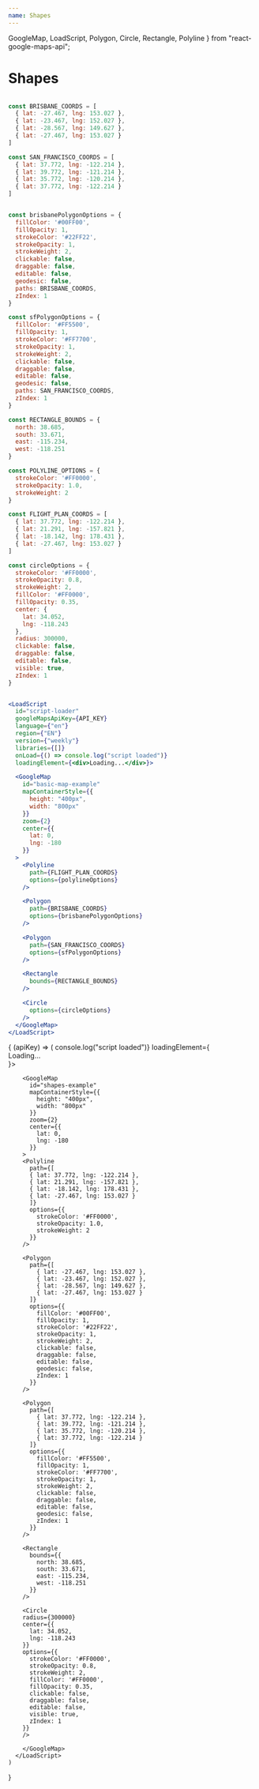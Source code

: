 ```yaml
---
name: Shapes
---
```


  GoogleMap,
  LoadScript,
  Polygon,
  Circle,
  Rectangle,
  Polyline
} from "react-google-maps-api";

# Shapes

```jsx

const BRISBANE_COORDS = [
  { lat: -27.467, lng: 153.027 },
  { lat: -23.467, lng: 152.027 },
  { lat: -28.567, lng: 149.627 },
  { lat: -27.467, lng: 153.027 }
]

const SAN_FRANCISCO_COORDS = [
  { lat: 37.772, lng: -122.214 },
  { lat: 39.772, lng: -121.214 },
  { lat: 35.772, lng: -120.214 },
  { lat: 37.772, lng: -122.214 }
]


const brisbanePolygonOptions = {
  fillColor: '#00FF00',
  fillOpacity: 1,
  strokeColor: '#22FF22',
  strokeOpacity: 1,
  strokeWeight: 2,
  clickable: false,
  draggable: false,
  editable: false,
  geodesic: false,
  paths: BRISBANE_COORDS,
  zIndex: 1
}

const sfPolygonOptions = {
  fillColor: '#FF5500',
  fillOpacity: 1,
  strokeColor: '#FF7700',
  strokeOpacity: 1,
  strokeWeight: 2,
  clickable: false,
  draggable: false,
  editable: false,
  geodesic: false,
  paths: SAN_FRANCISCO_COORDS,
  zIndex: 1
}

const RECTANGLE_BOUNDS = {
  north: 38.685,
  south: 33.671,
  east: -115.234,
  west: -118.251
}

const POLYLINE_OPTIONS = {
  strokeColor: '#FF0000',
  strokeOpacity: 1.0,
  strokeWeight: 2
}

const FLIGHT_PLAN_COORDS = [
  { lat: 37.772, lng: -122.214 },
  { lat: 21.291, lng: -157.821 },
  { lat: -18.142, lng: 178.431 },
  { lat: -27.467, lng: 153.027 }
]

const circleOptions = {
  strokeColor: '#FF0000',
  strokeOpacity: 0.8,
  strokeWeight: 2,
  fillColor: '#FF0000',
  fillOpacity: 0.35,
  center: {
    lat: 34.052,
    lng: -118.243
  },
  radius: 300000,
  clickable: false,
  draggable: false,
  editable: false,
  visible: true,
  zIndex: 1
}


<LoadScript
  id="script-loader"
  googleMapsApiKey={API_KEY}
  language={"en"}
  region={"EN"}
  version={"weekly"}
  libraries={[]}
  onLoad={() => console.log("script loaded")}
  loadingElement={<div>Loading...</div>}>

  <GoogleMap
    id="basic-map-example"
    mapContainerStyle={{
      height: "400px",
      width: "800px"
    }}
    zoom={2}
    center={{
      lat: 0,
      lng: -180
    }}
  >
    <Polyline
      path={FLIGHT_PLAN_COORDS}
      options={polylineOptions}
    />

    <Polygon
      path={BRISBANE_COORDS}
      options={brisbanePolygonOptions}
    />

    <Polygon
      path={SAN_FRANCISCO_COORDS}
      options={sfPolygonOptions}
    />

    <Rectangle
      bounds={RECTANGLE_BOUNDS}
    />

    <Circle
      options={circleOptions}
    />
  </GoogleMap>
</LoadScript>
```

<WithApiKey>
  {
    (apiKey) => (
      <LoadScript
        id="script-loader"
        googleMapsApiKey={apiKey}
        language={"en"}
        region={"EN"}
        version={"weekly"}
        libraries={[]}
        onLoad={() => console.log("script loaded")}
        loadingElement={<div>Loading...</div>}>

        <GoogleMap
          id="shapes-example"
          mapContainerStyle={{
            height: "400px",
            width: "800px"
          }}
          zoom={2}
          center={{
            lat: 0,
            lng: -180
          }}
        >
        <Polyline
          path={[
          { lat: 37.772, lng: -122.214 },
          { lat: 21.291, lng: -157.821 },
          { lat: -18.142, lng: 178.431 },
          { lat: -27.467, lng: 153.027 }
          ]}
          options={{
            strokeColor: '#FF0000',
            strokeOpacity: 1.0,
            strokeWeight: 2
          }}
        />

        <Polygon
          path={[
            { lat: -27.467, lng: 153.027 },
            { lat: -23.467, lng: 152.027 },
            { lat: -28.567, lng: 149.627 },
            { lat: -27.467, lng: 153.027 }
          ]}
          options={{
            fillColor: '#00FF00',
            fillOpacity: 1,
            strokeColor: '#22FF22',
            strokeOpacity: 1,
            strokeWeight: 2,
            clickable: false,
            draggable: false,
            editable: false,
            geodesic: false,
            zIndex: 1
          }}
        />

        <Polygon
          path={[
            { lat: 37.772, lng: -122.214 },
            { lat: 39.772, lng: -121.214 },
            { lat: 35.772, lng: -120.214 },
            { lat: 37.772, lng: -122.214 }
          ]}
          options={{
            fillColor: '#FF5500',
            fillOpacity: 1,
            strokeColor: '#FF7700',
            strokeOpacity: 1,
            strokeWeight: 2,
            clickable: false,
            draggable: false,
            editable: false,
            geodesic: false,
            zIndex: 1
          }}
        />

        <Rectangle
          bounds={{
            north: 38.685,
            south: 33.671,
            east: -115.234,
            west: -118.251
          }}
        />

        <Circle
        radius={300000}
        center={{
          lat: 34.052,
          lng: -118.243
        }}
        options={{
          strokeColor: '#FF0000',
          strokeOpacity: 0.8,
          strokeWeight: 2,
          fillColor: '#FF0000',
          fillOpacity: 0.35,
          clickable: false,
          draggable: false,
          editable: false,
          visible: true,
          zIndex: 1
        }}
        />

        </GoogleMap>
      </LoadScript>
    )

}

</WithApiKey>
